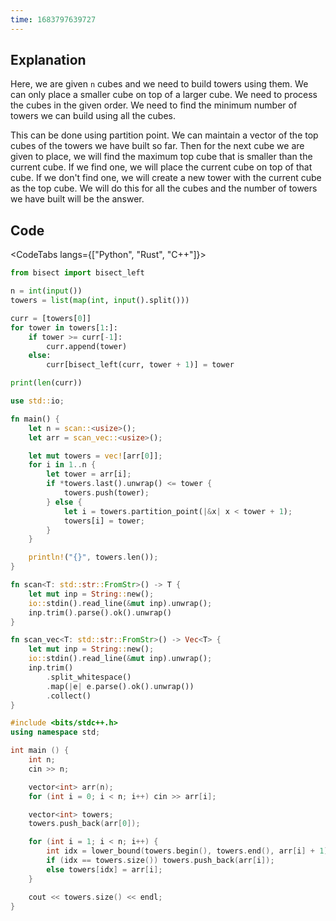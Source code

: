 ```yaml
---
time: 1683797639727
---
```


## Explanation



Here, we are given `n` cubes and we need to build towers using them. We can only place a smaller cube on top of a larger cube. We need to process the cubes in the given order. We need to find the minimum number of towers we can build using all the cubes.



This can be done using partition point. We can maintain a vector of the top cubes of the towers we have built so far. Then for the next cube we are given to place, we will find the maximum top cube that is smaller than the current cube. If we find one, we will place the current cube on top of that cube. If we don't find one, we will create a new tower with the current cube as the top cube. We will do this for all the cubes and the number of towers we have built will be the answer.

## Code



<CodeTabs langs={["Python", "Rust", "C++"]}>

```python
from bisect import bisect_left

n = int(input())
towers = list(map(int, input().split()))

curr = [towers[0]]
for tower in towers[1:]:
    if tower >= curr[-1]:
        curr.append(tower)
    else:
        curr[bisect_left(curr, tower + 1)] = tower

print(len(curr))
```

```rust
use std::io;

fn main() {
    let n = scan::<usize>();
    let arr = scan_vec::<usize>();

    let mut towers = vec![arr[0]];
    for i in 1..n {
        let tower = arr[i];
        if *towers.last().unwrap() <= tower {
            towers.push(tower);
        } else {
            let i = towers.partition_point(|&x| x < tower + 1);
            towers[i] = tower;
        }
    }

    println!("{}", towers.len());
}

fn scan<T: std::str::FromStr>() -> T {
    let mut inp = String::new();
    io::stdin().read_line(&mut inp).unwrap();
    inp.trim().parse().ok().unwrap()
}

fn scan_vec<T: std::str::FromStr>() -> Vec<T> {
    let mut inp = String::new();
    io::stdin().read_line(&mut inp).unwrap();
    inp.trim()
        .split_whitespace()
        .map(|e| e.parse().ok().unwrap())
        .collect()
}
```

```cpp
#include <bits/stdc++.h>
using namespace std;

int main () {
    int n;
    cin >> n;

    vector<int> arr(n);
    for (int i = 0; i < n; i++) cin >> arr[i];

    vector<int> towers;
    towers.push_back(arr[0]);

    for (int i = 1; i < n; i++) {
        int idx = lower_bound(towers.begin(), towers.end(), arr[i] + 1) - towers.begin();
        if (idx == towers.size()) towers.push_back(arr[i]);
        else towers[idx] = arr[i];
    }

    cout << towers.size() << endl;
}
```

</CodeTabs>
